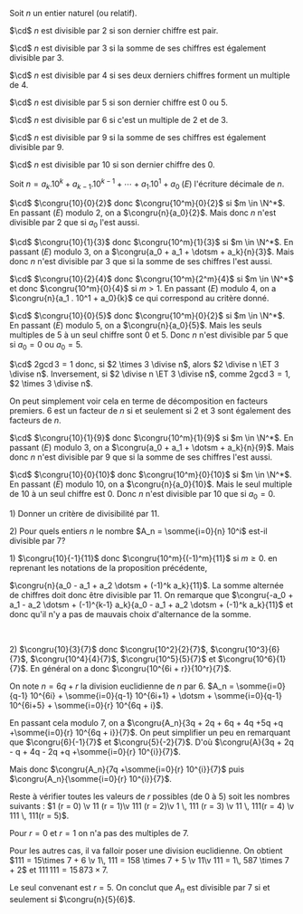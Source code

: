 

<Item type='proposition' titre='critères de divisibilité'>

Soit $n$ un entier naturel (ou relatif).

$\cd$ $n$ est divisible par $2$ si son dernier chiffre est pair.

$\cd$ $n$ est divisible par $3$ si la somme de ses chiffres est également divisible par $3$.

$\cd$ $n$ est divisible par $4$ si ses deux derniers chiffres forment un multiple de $4$.

$\cd$ $n$ est divisible par $5$ si son dernier chiffre est $0$ ou $5$.

$\cd$ $n$ est divisible par $6$ si c'est un multiple de $2$ et de $3$.

$\cd$ $n$ est divisible par $9$ si la somme de ses chiffres est également divisible par $9$.

$\cd$ $n$ est divisible par $10$ si son dernier chiffre des $0$.

</Item>

<Hideable type='démonstration' titre=''>

Soit $n = a_k . 10^k + a_{k-1} . 10^{k-1} + \dotsm + a_1 . 10^1 + a_0 \; (E)$ l'écriture décimale de $n$.

$\cd$ $\congru{10}{0}{2}$ donc $\congru{10^m}{0}{2}$ si $m \in \N^*$. En passant $(E)$ modulo $2$, on a $\congru{n}{a_0}{2}$. Mais donc $n$ n'est divisible par $2$ que si $a_0$ l'est aussi.

$\cd$ $\congru{10}{1}{3}$ donc $\congru{10^m}{1}{3}$ si $m \in \N^*$. En passant $(E)$ modulo $3$, on a $\congru{a_0 + a_1 + \dotsm + a_k}{n}{3}$. Mais donc $n$ n'est divisible par $3$ que si la somme de ses chiffres l'est aussi.

$\cd$ $\congru{10}{2}{4}$ donc $\congru{10^m}{2^m}{4}$ si $m \in \N^*$ et donc $\congru{10^m}{0}{4}$ si $m > 1$. En passant $(E)$ modulo $4$, on a $\congru{n}{a_1 . 10^1 + a_0}{k}$ ce qui correspond au critère donné.

$\cd$ $\congru{10}{0}{5}$ donc $\congru{10^m}{0}{2}$ si $m \in \N^*$. En passant $(E)$ modulo $5$, on a $\congru{n}{a_0}{5}$. Mais les seuls multiples de $5$ à un seul chiffre sont $0$ et $5$. Donc $n$ n'est divisible par $5$ que si $a_0 = 0$ ou $a_0 = 5$.

$\cd$ $2 \gcd 3 = 1$ donc, si $2 \times 3 \divise n$, alors $2 \divise n \ET 3 \divise n$. Inversement, si $2 \divise n \ET 3 \divise n$, comme $2 \gcd 3 = 1$, $2 \times 3 \divise n$. 

On peut simplement voir cela en terme de décomposition en facteurs premiers. $6$ est un facteur de $n$ si et seulement si $2$ et $3$ sont également des facteurs de $n$.

$\cd$ $\congru{10}{1}{9}$ donc $\congru{10^m}{1}{9}$ si $m \in \N^*$. En passant $(E)$ modulo $3$, on a $\congru{a_0 + a_1 + \dotsm + a_k}{n}{9}$. Mais donc $n$ n'est divisible par $9$ que si la somme de ses chiffres l'est aussi.

$\cd$ $\congru{10}{0}{10}$ donc $\congru{10^m}{0}{10}$ si $m \in \N^*$. En passant $(E)$ modulo $10$, on a $\congru{n}{a_0}{10}$. Mais le seul multiple de $10$ à un seul chiffre est $0$. Donc $n$ n'est divisible par $10$ que si $a_0 = 0$.

</Hideable>

<Exercice titre=''>

1\) Donner un critère de divisibilité par $11$.


2\) Pour quels entiers $n$ le nombre $A_n = \somme{i=0}{n} 10^i$ est-il divisible par $7$?
</Exercice>

<Hideable type='solution' titre=''>

1\) $\congru{10}{-1}{11}$ donc $\congru{10^m}{(-1)^m}{11}$ si $m \geqslant 0$. en reprenant les notations de la proposition précédente, 

$\congru{n}{a_0 - a_1 + a_2 \dotsm + (-1)^k a_k}{11}$. La somme alternée de chiffres doit donc être divisible par $11$. On remarque que $\congru{-a_0 + a_1 - a_2 \dotsm + (-1)^{k-1} a_k}{a_0 - a_1 + a_2 \dotsm + (-1)^k a_k}{11}$ et donc qu'il n'y a pas de mauvais choix d'alternance de la somme.

<br/>

2\) $\congru{10}{3}{7}$ donc $\congru{10^2}{2}{7}$, $\congru{10^3}{6}{7}$, $\congru{10^4}{4}{7}$, $\congru{10^5}{5}{7}$ et $\congru{10^6}{1}{7}$. En général on a donc $\congru{10^{6i + r}}{10^r}{7}$.

On note $n = 6q + r$ la division euclidienne de $n$ par $6$. $A_n = \somme{i=0}{q-1} 10^{6i} + \somme{i=0}{q-1} 10^{6i+1} + \dotsm + \somme{i=0}{q-1} 10^{6i+5} + \somme{i=0}{r} 10^{6q + i}$.

En passant cela modulo $7$, on a $\congru{A_n}{3q + 2q + 6q + 4q +5q +q +\somme{i=0}{r} 10^{6q + i}}{7}$. On peut simplifier un peu en remarquant que $\congru{6}{-1}{7}$ et $\congru{5}{-2}{7}$. D'où $\congru{A}{3q + 2q  - q + 4q  - 2q +q +\somme{i=0}{r} 10^{i}}{7}$.

Mais donc $\congru{A_n}{7q +\somme{i=0}{r} 10^{i}}{7}$ puis $\congru{A_n}{\somme{i=0}{r} 10^{i}}{7}$.

Reste à vérifier toutes les valeurs de $r$ possibles (de $0$ à $5$) soit les nombres suivants : $1 (r = 0) \v 11 (r = 1)\v 111 (r = 2)\v 1 \, 111 (r = 3) \v 11 \, 111(r = 4) \v 111 \, 111(r = 5)$. 

Pour $r = 0$ et $r = 1$ on n'a pas des multiples de $7$.

Pour les autres cas, il va falloir poser une division euclidienne. On obtient $111 = 15\times 7 + 6 \v 1\, 111 = 158 \times 7 + 5 \v 11\v 111 = 1\, 587 \times 7 + 2$ et $111 \, 111 = 15\, 873 \times 7$.

Le seul convenant est $r = 5$. On conclut que $A_n$ est divisible par $7$ si et seulement si $\congru{n}{5}{6}$.

</Hideable>